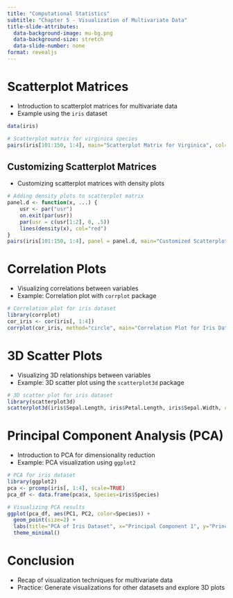 ```yaml
---
title: "Computational Statistics"
subtitle: "Chapter 5 - Visualization of Multivariate Data"
title-slide-attributes:
  data-background-image: mu-bg.png
  data-background-size: stretch
  data-slide-number: none
format: revealjs
---
```


# Scatterplot Matrices

-   Introduction to scatterplot matrices for multivariate data
-   Example using the `iris` dataset

```r
data(iris)

# Scatterplot matrix for virginica species
pairs(iris[101:150, 1:4], main="Scatterplot Matrix for Virginica", col="blue")
```

## Customizing Scatterplot Matrices

-   Customizing scatterplot matrices with density plots

```r
# Adding density plots to scatterplot matrix
panel.d <- function(x, ...) {
    usr <- par("usr")
    on.exit(par(usr))
    par(usr = c(usr[1:2], 0, .5))
    lines(density(x), col="red")
}
pairs(iris[101:150, 1:4], panel = panel.d, main="Customized Scatterplot Matrix")
```

# Correlation Plots

-   Visualizing correlations between variables
-   Example: Correlation plot with `corrplot` package

```r
# Correlation plot for iris dataset
library(corrplot)
cor_iris <- cor(iris[, 1:4])
corrplot(cor_iris, method="circle", main="Correlation Plot for Iris Dataset")
```

# 3D Scatter Plots

-   Visualizing 3D relationships between variables
-   Example: 3D scatter plot using the `scatterplot3d` package

```r
# 3D scatter plot for iris dataset
library(scatterplot3d)
scatterplot3d(iris$Sepal.Length, iris$Petal.Length, iris$Sepal.Width, color="darkgreen", pch=16, main="3D Scatter Plot of Iris Data")
```

# Principal Component Analysis (PCA)

-   Introduction to PCA for dimensionality reduction
-   Example: PCA visualization using `ggplot2`

```r
# PCA for iris dataset
library(ggplot2)
pca <- prcomp(iris[, 1:4], scale=TRUE)
pca_df <- data.frame(pca$x, Species=iris$Species)

# Visualizing PCA results
ggplot(pca_df, aes(PC1, PC2, color=Species)) +
  geom_point(size=2) +
  labs(title="PCA of Iris Dataset", x="Principal Component 1", y="Principal Component 2") +
  theme_minimal()
```

# Conclusion

-   Recap of visualization techniques for multivariate data
-   Practice: Generate visualizations for other datasets and explore 3D plots
